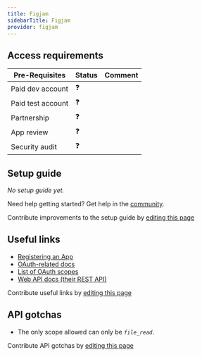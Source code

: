 ```yaml
---
title: Figjam
sidebarTitle: Figjam
provider: figjam
---
```




<Overview />
<PreBuiltTooling provider={providers[pageMetadata.provider]} />
<PreBuiltUseCases />

## Access requirements
| Pre-Requisites | Status | Comment|
| - | - | - |
| Paid dev account | ❓ |  |
| Paid test account | ❓ |  |
| Partnership | ❓ | |
| App review | ❓ |  |
| Security audit | ❓ | |


## Setup guide

_No setup guide yet._

<Tip>Need help getting started? Get help in the [community](https://nango.dev/slack).</Tip>

<Note>Contribute improvements to the setup guide by [editing this page](https://github.com/nangohq/nango/tree/master/docs-v2/integrations/all/figjam.mdx)</Note>


## Useful links

-   [Registering an App](https://www.figma.com/developers/api#authentication:~:text=OAuth%202%20Token.-,Register%20an%20Application,-Registering%20an%20app)
-   [OAuth-related docs](https://www.figma.com/developers/api#authentication)
-   [List of OAuth scopes](https://www.figma.com/developers/api#authentication:~:text=to%20your%20app.-,scope,-Currently%20this%20value)
-   [Web API docs (their REST API)](https://www.figma.com/developers/api)

<Note>Contribute useful links by [editing this page](https://github.com/nangohq/nango/tree/master/docs-v2/integrations/all/figjam.mdx)</Note>

## API gotchas

-   The only scope allowed can only be _`file_read`_.

<Note>Contribute API gotchas by [editing this page](https://github.com/nangohq/nango/tree/master/docs-v2/integrations/all/figjam.mdx)</Note>
